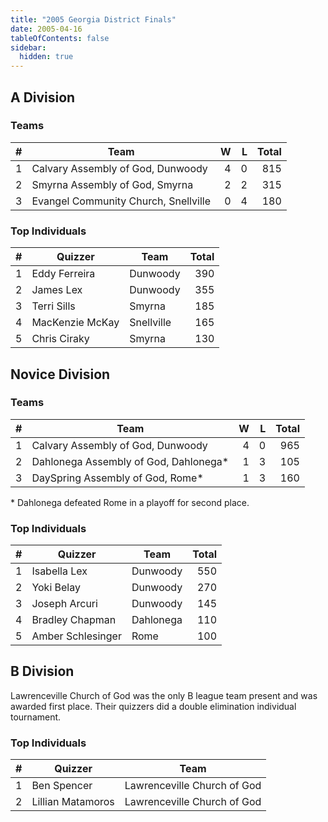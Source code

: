 ```yaml
---
title: "2005 Georgia District Finals"
date: 2005-04-16
tableOfContents: false
sidebar:
  hidden: true
---
```


## A Division

### Teams

|    # | Team                                 |    W |    L | Total |
| ---: | ------------------------------------ | ---: | ---: | ----: |
|    1 | Calvary Assembly of God, Dunwoody    |    4 |    0 |   815 |
|    2 | Smyrna Assembly of God, Smyrna       |    2 |    2 |   315 |
|    3 | Evangel Community Church, Snellville |    0 |    4 |   180 |

### Top Individuals

|    # | Quizzer         | Team       | Total |
| ---: | --------------- | ---------- | ----: |
|    1 | Eddy Ferreira   | Dunwoody   |   390 |
|    2 | James Lex       | Dunwoody   |   355 |
|    3 | Terri Sills     | Smyrna     |   185 |
|    4 | MacKenzie McKay | Snellville |   165 |
|    5 | Chris Ciraky    | Smyrna     |   130 |

## Novice Division

### Teams

|    # | Team                                  |    W |    L | Total |
| ---: | ------------------------------------- | ---: | ---: | ----: |
|    1 | Calvary Assembly of God, Dunwoody     |    4 |    0 |   965 |
|    2 | Dahlonega Assembly of God, Dahlonega* |    1 |    3 |   105 |
|    3 | DaySpring Assembly of God, Rome*      |    1 |    3 |   160 |

\* Dahlonega defeated Rome in a playoff for second place.

### Top Individuals

|    # | Quizzer           | Team      | Total |
| ---: | ----------------- | --------- | ----: |
|    1 | Isabella Lex      | Dunwoody  |   550 |
|    2 | Yoki Belay        | Dunwoody  |   270 |
|    3 | Joseph Arcuri     | Dunwoody  |   145 |
|    4 | Bradley Chapman   | Dahlonega |   110 |
|    5 | Amber Schlesinger | Rome      |   100 |

## B Division

Lawrenceville Church of God was the only B league team present and was awarded first place. Their quizzers did a double elimination individual tournament.

### Top Individuals

|    # | Quizzer           | Team                        |
| ---: | ----------------- | --------------------------- |
|    1 | Ben Spencer       | Lawrenceville Church of God |
|    2 | Lillian Matamoros | Lawrenceville Church of God |
